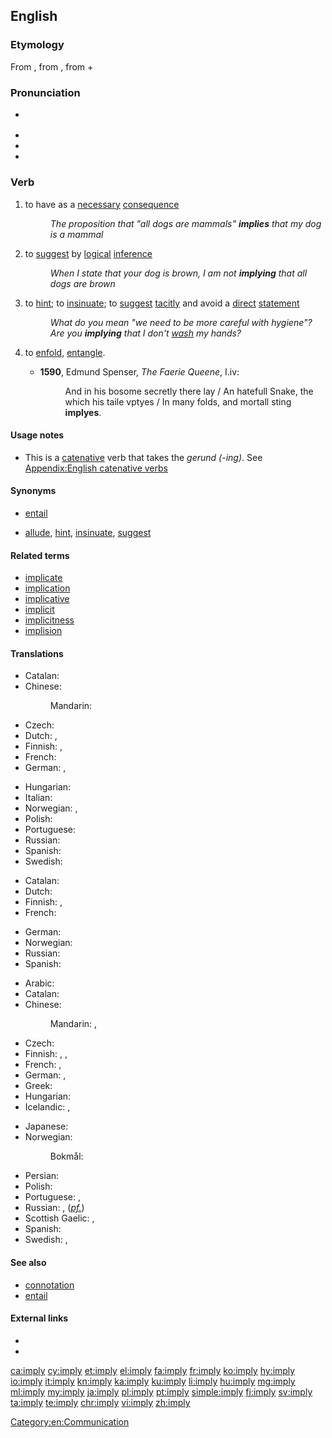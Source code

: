 ==English==

===Etymology===
From {{etyl|fro|en}} {{term|emplier|lang=fro}}, from {{etyl|la|en}} {{term|implicare||to infold, involve|lang=la}}, from {{term|in||in}} + {{term|plicare||to fold}}

===Pronunciation===
* {{a|GenAm|RP}} {{IPA|/ɪmˈplaɪ/|lang=en}}
* {{audio|en-us-imply.ogg|Audio (US)|lang=en}}
* {{rhymes|aɪ|lang=en}}
* {{hyphenation|im|ply|lang=en}}

===Verb===
{{en-verb|impl|ies}}

# {{context|transitive|of a proposition|lang=en}} to have as a [[necessary]] [[consequence]]
#: ''The proposition that "all dogs are mammals" '''implies''' that my dog is a mammal''
# {{context|transitive|of a person|lang=en}} to [[suggest]] by [[logical]] [[inference]]
#: ''When I state that your dog is brown, I am not '''implying''' that all dogs are brown''
# {{context|transitive|of a person or proposition|lang=en}} to [[hint]]; to [[insinuate]]; to [[suggest]] [[tacit]]ly and avoid a [[direct]] [[statement]]
#: ''What do you mean "we need to be more careful with hygiene"? Are you '''implying''' that I don't [[wash]] my hands?''
# {{context|archaic|lang=en}} to [[enfold]], [[entangle]].
#* '''1590''', Edmund Spenser, ''The Faerie Queene'', I.iv:
#*: And in his bosome secretly there lay / An hatefull Snake, the which his taile vptyes / In many folds, and mortall sting '''implyes'''.

====Usage notes====
* This is a [[catenative]] verb that takes the ''gerund (-ing)''. See [[Appendix:English catenative verbs]]

====Synonyms====
* {{sense|to have as a necessary consequence}} [[entail]]
* {{sense|to suggest tacitly}} [[allude]], [[hint]], [[insinuate]], [[suggest]]

====Related terms====
* [[implicate]]
* [[implication]]
* [[implicative]]
* [[implicit]]
* [[implicitness]]
* [[implision]]

====Translations====
{{trans-top|to have as a consequence}}
* Catalan: {{t+|ca|implicar}}
* Chinese:
*: Mandarin: {{t+|cmn|意味着|tr=yìwèizhe|sc=Hani}}
* Czech: {{t|cs|implikovat}}
* Dutch: {{t+|nl|impliceren}}, {{t+|nl|inhouden}}
* Finnish: {{t+|fi|merkitä}}, {{t+|fi|seurata}}
* French: {{t+|fr|impliquer}}
* German: {{t+|de|implizieren}}, {{t|de|zur Folge haben}}
{{trans-mid}}
* Hungarian: {{t|hu|maga után von}}
* Italian: {{t+|it|implicare}}
* Norwegian: {{t|no|implisere}}, {{t|no|medføre}}
* Polish: {{t|pl|pociągać (za sobą)}}
* Portuguese: {{t+|pt|implicar}}
* Russian: {{t+|ru|предполагать|impf|tr=predpolagát'}}
* Spanish: {{t+|es|implicar}}
* Swedish: {{t+|sv|implicera}}
{{trans-bottom}}

{{trans-top|to suggest by a logical inference}}
* Catalan: {{t+|ca|implicar}}
* Dutch: {{t+|nl|suggereren}}
* Finnish: {{t+|fi|tarkoittaa}}, {{t+|fi|väittää}}
* French: {{t+|fr|impliquer}}
{{trans-mid}}
* German: {{t+|de|implizieren}}
* Norwegian: {{t|no|implisere}}
* Russian: {{t+|ru|подразумевать|impf|tr=podrazumevát'}}
* Spanish: {{t+|es|implicar}}
{{trans-bottom}}

{{trans-top|to express suggestively rather than as a direct statement}}
* Arabic: {{t|ar|انطوى|tr=inTawa}}
* Catalan: {{t+|ca|insinuar}}
* Chinese:
*: Mandarin: {{t+|cmn|暗示|tr=ànshì|sc=Hani}}, {{t+|cmn|暗指|tr=ànzhǐ|sc=Hani}}
* Czech: {{t|cs|naznačit}}
* Finnish: {{t|fi|vihjailla}}, {{t|fi|antaa ymmärtää}}, {{t|fi|vihjata}}
* French: {{t+|fr|insinuer}}, {{t+|fr|sous-entendre}}
* German: {{t+|de|bedeuten}}, {{t+|de|implizieren}}
* Greek: {{t+|el|υπονοώ|tr=yponoo}}
* Hungarian: {{t|hu|sugall}}
* Icelandic: {{t|is|gefa í skyn}}, {{t|is|benda til}}
{{trans-mid}}
* Japanese: {{t+|ja|ほのめかす|tr=honomekasu}}
* Norwegian: {{t|no|insinuere}}
*: Bokmål: {{t+|nb|antyde}}
* Persian: {{t|fa|به طور ضمنی اشاره کردن}}
* Polish: {{t+|pl|sugerować}}
* Portuguese: {{t|pt|dar a entender}}, {{t+|pt|insinuar}}
* Russian: {{t+|ru|намекать|impf|tr=namekát'}}, {{t+|ru|намекнуть|tr=nameknút'}} (''[[pf.]]'')
* Scottish Gaelic: {{t|gd|ciallaich}}, {{t|gd|seaghaich}}
* Spanish: {{t+|es|insinuar}}
* Swedish: {{t+|sv|antyda}}, {{t+|sv|insinuera}}
{{trans-bottom}}

====See also====
* [[connotation]]
* [[entail]]

====External links====
* {{R:Webster 1913}}
* {{R:Century 1911}}

[[Category:en:Communication]]

[[ca:imply]]
[[cy:imply]]
[[et:imply]]
[[el:imply]]
[[fa:imply]]
[[fr:imply]]
[[ko:imply]]
[[hy:imply]]
[[io:imply]]
[[it:imply]]
[[kn:imply]]
[[ka:imply]]
[[ku:imply]]
[[li:imply]]
[[hu:imply]]
[[mg:imply]]
[[ml:imply]]
[[my:imply]]
[[ja:imply]]
[[pl:imply]]
[[pt:imply]]
[[simple:imply]]
[[fi:imply]]
[[sv:imply]]
[[ta:imply]]
[[te:imply]]
[[chr:imply]]
[[vi:imply]]
[[zh:imply]]